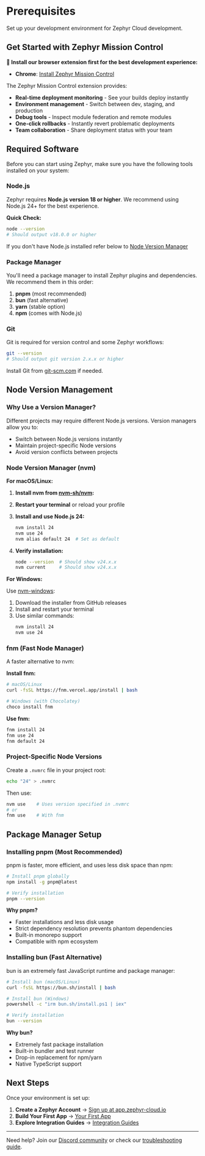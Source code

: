 # Prerequisites

Set up your development environment for Zephyr Cloud development.

## Get Started with Zephyr Mission Control

**🚀 Install our browser extension first for the best development experience:**

- **Chrome**: [Install Zephyr Mission Control](https://chromewebstore.google.com/detail/zephyr-mission-control/liflhldchhinbaeplljlplhnbkdidedn)

The Zephyr Mission Control extension provides:

- **Real-time deployment monitoring** - See your builds deploy instantly
- **Environment management** - Switch between dev, staging, and production
- **Debug tools** - Inspect module federation and remote modules
- **One-click rollbacks** - Instantly revert problematic deployments
- **Team collaboration** - Share deployment status with your team

## Required Software

Before you can start using Zephyr, make sure you have the following tools installed on your system:

### Node.js

Zephyr requires **Node.js version 18 or higher**. We recommend using Node.js 24+ for the best experience.

**Quick Check:**

```bash
node --version
# Should output v18.0.0 or higher
```

If you don't have Node.js installed refer below to [Node Version Manager](#node-version-management)

### Package Manager

You'll need a package manager to install Zephyr plugins and dependencies. We recommend them in this order:

1. **pnpm** (most recommended)
2. **bun** (fast alternative)
3. **yarn** (stable option)
4. **npm** (comes with Node.js)

### Git

Git is required for version control and some Zephyr workflows:

```bash
git --version
# Should output git version 2.x.x or higher
```

Install Git from [git-scm.com](https://git-scm.com/) if needed.

## Node Version Management

### Why Use a Version Manager?

Different projects may require different Node.js versions. Version managers allow you to:

- Switch between Node.js versions instantly
- Maintain project-specific Node versions
- Avoid version conflicts between projects

### Node Version Manager (nvm)

**For macOS/Linux:**

1. **Install nvm from [nvm-sh/nvm](https://github.com/nvm-sh/nvm):**

2. **Restart your terminal** or reload your profile

3. **Install and use Node.js 24:**

   ```bash
   nvm install 24
   nvm use 24
   nvm alias default 24  # Set as default
   ```

4. **Verify installation:**
   ```bash
   node --version  # Should show v24.x.x
   nvm current     # Should show v24.x.x
   ```

**For Windows:**

Use [nvm-windows](https://github.com/coreybutler/nvm-windows):

1. Download the installer from GitHub releases
2. Install and restart your terminal
3. Use similar commands:
   ```bash
   nvm install 24
   nvm use 24
   ```

### fnm (Fast Node Manager)

A faster alternative to nvm:

**Install fnm:**

```bash
# macOS/Linux
curl -fsSL https://fnm.vercel.app/install | bash

# Windows (with Chocolatey)
choco install fnm
```

**Use fnm:**

```bash
fnm install 24
fnm use 24
fnm default 24
```

### Project-Specific Node Versions

Create a `.nvmrc` file in your project root:

```bash
echo "24" > .nvmrc
```

Then use:

```bash
nvm use    # Uses version specified in .nvmrc
# or
fnm use    # With fnm
```

## Package Manager Setup

### Installing pnpm (Most Recommended)

pnpm is faster, more efficient, and uses less disk space than npm:

```bash
# Install pnpm globally
npm install -g pnpm@latest

# Verify installation
pnpm --version
```

**Why pnpm?**

- Faster installations and less disk usage
- Strict dependency resolution prevents phantom dependencies
- Built-in monorepo support
- Compatible with npm ecosystem

### Installing bun (Fast Alternative)

bun is an extremely fast JavaScript runtime and package manager:

```bash
# Install bun (macOS/Linux)
curl -fsSL https://bun.sh/install | bash

# Install bun (Windows)
powershell -c "irm bun.sh/install.ps1 | iex"

# Verify installation
bun --version
```

**Why bun?**

- Extremely fast package installation
- Built-in bundler and test runner
- Drop-in replacement for npm/yarn
- Native TypeScript support

## Next Steps

Once your environment is set up:

1. **Create a Zephyr Account** → [Sign up at app.zephyr-cloud.io](https://app.zephyr-cloud.io)
2. **Build Your First App** → [Your First App](/tutorials/first-app)
3. **Explore Integration Guides** → [Integration Guides](/integrations/existing-app)

---

Need help? Join our [Discord community](https://zephyr-cloud.io/discord) or check our [troubleshooting guide](/errors).
